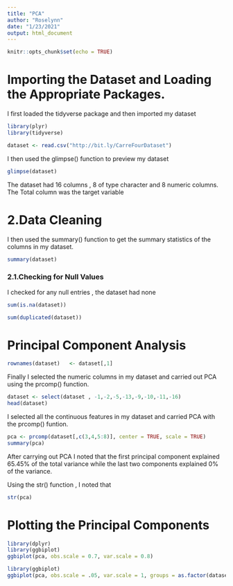---
title: "PCA"
author: "Roselynn"
date: "1/23/2021"
output: html_document
---

```{r setup, include=FALSE}
knitr::opts_chunk$set(echo = TRUE)
```

# Importing the Dataset and Loading the Appropriate Packages.

I first loaded the tidyverse package and then imported my dataset 

```{r, warning=FALSE}
library(plyr)
library(tidyverse)

```



```{r}

dataset <- read.csv("http://bit.ly/CarreFourDataset")

```

I then used the glimpse() function to preview my dataset

```{r}

glimpse(dataset)

```

The dataset had 16 columns , 8 of type character and 8 numeric columns.
The Total column was the target variable

# 2.Data Cleaning

I then used the summary() function to get the summary statistics of the columns in my dataset.

```{r}

summary(dataset)

```

### 2.1.Checking for Null Values 

I checked for any null entries , the dataset had none

```{r}

sum(is.na(dataset))

```


```{r}

sum(duplicated(dataset))

```



# Principal Component Analysis

```{r}
rownames(dataset)   <- dataset[,1]

```

Finally I selected the numeric columns in my dataset and carried out PCA using the prcomp() function.

```{r}

dataset <- select(dataset , -1,-2,-5,-13,-9,-10,-11,-16)
head(dataset)

```

I selected all the continuous features in my dataset and carried PCA with the prcomp() funtion.

```{r}
pca <- prcomp(dataset[,c(3,4,5:8)], center = TRUE, scale = TRUE)
summary(pca)

```

After carrying out PCA I noted that the first principal component explained 65.45% of the total variance while the last two components explained 0% of the variance.


Using the str() function , I noted that

```{r}

str(pca)

```

# Plotting the Principal Components

```{r}

library(dplyr)
library(ggbiplot)
ggbiplot(pca, obs.scale = 0.7, var.scale = 0.8)

```



```{r}

library(ggbiplot)
ggbiplot(pca, obs.scale = .05, var.scale = 1, groups = as.factor(dataset$Quantity), ellipse = TRUE, circle = TRUE)

```


